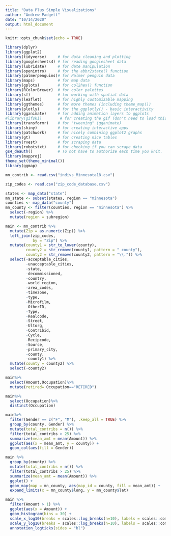 ```yaml
---
title: "Data Plus Simple Visualizations"
author: "Andrew Padgett"
date: "10/14/2020"
output: html_document
---
```


```r
knitr::opts_chunk$set(echo = TRUE)
```

```r
library(dplyr)
library(ggplot2)
library(tidyverse)     # for data cleaning and plotting
library(googlesheets4) # for reading googlesheet data
library(lubridate)     # for date manipulation
library(openintro)     # for the abbr2state() function
library(palmerpenguins)# for Palmer penguin data
library(maps)          # for map data       
library(gplots)        # for col2hex() function
library(RColorBrewer)  # for color palettes
library(sf)            # for working with spatial data
library(leaflet)       # for highly customizable mapping
library(ggthemes)      # for more themes (including theme_map())
library(plotly)        # for the ggplotly() - basic interactivity
library(gganimate)     # for adding animation layers to ggplots
#library(gifski)        # for creating the gif (don't need to load this library every time,but need it installed)
library(transformr)    # for "tweening" (gganimate)
library(shiny)         # for creating interactive apps
library(patchwork)     # for nicely combining ggplot2 graphs  
library(gt)            # for creating nice tables
library(rvest)         # for scraping data
library(robotstxt)     # for checking if you can scrape data
gs4_deauth()           # To not have to authorize each time you knit.
library(mapproj)
theme_set(theme_minimal())
library(ggmap)
```



```r
mn_contrib <- read.csv("indivs_Minnesota18.csv")

zip_codes <- read.csv("zip_code_database.csv")
```



```r
states <- map_data("state")
mn_state <- subset(states, region == "minnesota")
counties <- map_data("county")
mn_county <- filter(counties, region == "minnesota") %>%
  select(-region) %>%
  mutate(region = subregion)
```


```r
main <- mn_contrib %>%
  mutate(Zip = as.numeric(Zip)) %>%
  left_join(zip_codes,
            by = "Zip") %>%
  mutate(county1 = str_to_lower(county),
         county2 = str_remove(county1, pattern = " county"),
         county2 = str_remove(county2, pattern = "\\.")) %>%
  select(-acceptable_cities, 
         -unacceptable_cities, 
         -state, 
         -decommissioned, 
         -country, 
         -world_region, 
         -area_codes, 
         -timezone, 
         -type, 
         -Microfilm, 
         -OtherID, 
         -Type, 
         -Realcode, 
         -Street, 
         -Ultorg, 
         -Contribid, 
         -Cycle, 
         -Recipcode, 
         -Source, 
         -primary_city, 
         -county, 
         -county1) %>%
  mutate(county = county2) %>%
  select(-county2)
```

```r
main%>%
  select(Amount,Occupation)%>%
  mutate(retired= Occupation=="RETIRED")
```

```r
main%>%
  select(Occupation)%>%
  distinct(Occupation)
```

```r
main%>%
  filter(Gender == c("F", "M"), .keep_all = TRUE) %>%
  group_by(county, Gender) %>%
  mutate(total_contribs = n()) %>%
  filter(total_contribs > 25) %>%
  summarize(mean_amt = mean(Amount)) %>%
  ggplot(aes(x = mean_amt, y = county)) +
  geom_col(aes(fill = Gender))
```

```r
main %>%
  group_by(county) %>%
  mutate(total_contribs = n()) %>%
  filter(total_contribs > 25) %>%
  summarize(mean_amt = mean(Amount)) %>%
  ggplot() + 
  geom_map(map = mn_county, aes(map_id = county, fill = mean_amt)) +
  expand_limits(x = mn_county$long, y = mn_county$lat) 
```

```r
main %>%
  filter(Amount > 1) %>%
  ggplot(aes(x = Amount)) + 
  geom_histogram(bins = 30) + 
  scale_x_log10(breaks = scales::log_breaks(n=10), labels = scales::comma) + 
  scale_y_log10(breaks = scales::log_breaks(n=10), labels = scales::comma) +
  annotation_logticks(sides = "bl")
```

